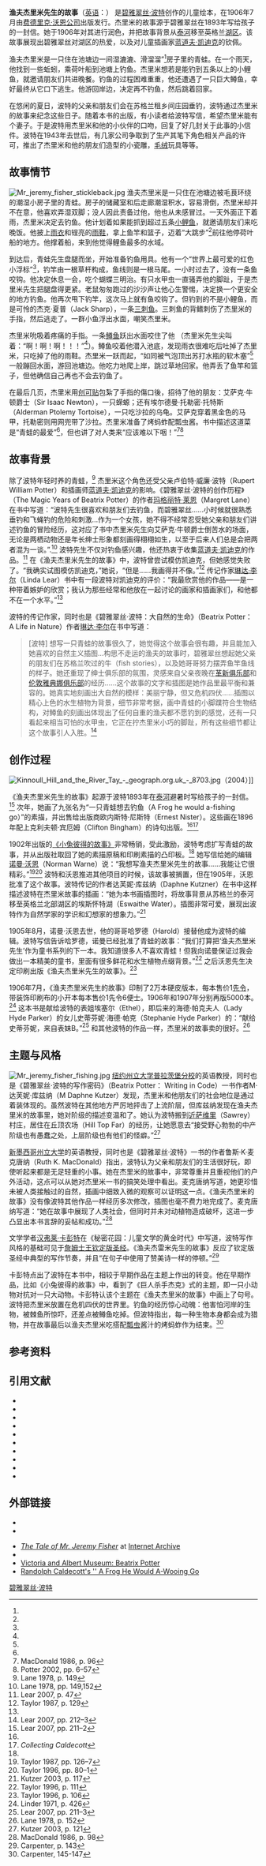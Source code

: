 {{Infobox book
| name = 渔夫杰里米先生的故事
| image = The Tale of Mr Jeremy Fisher first edition cover.jpg
| caption = 第一版封面
| author = [[碧雅翠丝·波特|碧雅翠丝·波特]]
| illustrator = 碧雅翠丝·波特
| country = 英国
| language = 英语
| genre = [[儿童文学|儿童文学]]
| publisher = [[費德里克·沃恩公司|費德里克·沃恩公司]]
| release_date = 1906年7月
| media_type = 印刷 ([[精装书|精装书]])
| preceded_by = [[馅饼和馅饼盘子的故事|馅饼和馅饼盘子的故事]]
| followed_by = [[一只凶恶的坏兔子的故事|一只凶恶的坏兔子的故事]]
}}

'''渔夫杰里米先生的故事'''（[[英语|英语]]：{{lang|uk|The Tale of Mr. Jeremy Fisher}}） 是[[碧雅翠絲·波特|碧雅翠丝·波特]]创作的儿童绘本，在1906年7月由[[費德里克·沃恩公司|费德里克·沃恩公司]]出版发行。杰里米的故事源于碧雅翠丝在1893年写给孩子的一封信。她于1906年对其进行润色，并把故事背景从[[泰河|泰河]]移至英格兰[[湖区|湖区]]。该故事展现出碧雅翠丝对湖区的热爱，以及对儿童插画家[[藍道夫·凱迪克|蓝道夫·凯迪克]]的钦佩。

渔夫杰里米是一只住在池塘边一间湿漉漉、滑溜溜”<ref name=":0" />房子里的青蛙。在一个雨天，他找到一些蚯蚓，乘荷叶船到池塘上钓鱼。杰里米想若是能钓到五条以上的小鲤鱼，就邀请朋友们共进晚餐。钓鱼的过程困难重重，他还遭遇了一只巨大鳟鱼，幸好最终从它口下逃生。他游回岸边，决定再不钓鱼，然后跳着回家。

在悠闲的夏日，波特的父亲和朋友们会在苏格兰租乡间庄园垂钓，波特通过杰里米的故事来纪念这些日子。随着本书的出版，有小读者给波特写信，希望杰里米能有个妻子。于是波特用杰里米和他的小伙伴的口吻，回复了好几封关于此事的小信件。波特在1943年去世后，有几家公司争取到了生产其笔下角色相关产品的许可，推出了杰里米和他的朋友们造型的小瓷雕，[[长毛绒|毛绒]]玩具等等。

== 故事情节 ==
[[Image:Mr_jeremy_fisher_stickleback.jpg|thumb]]
渔夫杰里米是一只住在池塘边被毛茛环绕的潮湿小房子里的青蛙。房子的储藏室和后走廊潮湿积水，容易滑倒，杰里米却并不在意，他喜欢弄湿双脚；没人因此责备过他，他也从未感冒过。一天外面正下着雨，杰里米决定去钓鱼。他计划着如果能抓到超过五条[[米諾魚|小鲤鱼]]，就邀请朋友们来吃晚饭。他披上[[麦金托什_(雨衣)|雨衣]]和锃亮的[[胶套|雨鞋]]，拿上鱼竿和篮子，迈着“大跳步”<ref name=":0" />前往他停荷叶船的地方。他撑着船，来到他觉得鲤鱼最多的水域。

到达后，青蛙先生盘腿而坐，开始准备钓鱼用具。他有一个“世界上最可爱的红色小浮标”<ref name=":0" />，钓竿由一根草杆构成，鱼线则是一根马尾。一小时过去了，没有一条鱼咬钩。他决定休息一会，吃个蝴蝶三明治。有只水甲虫一直骚弄他的脚趾，于是杰里米先生把腿盘得更紧。老鼠匆匆跑过的沙沙声让他心生警惕，决定换一个更安全的地方钓鱼。他再次甩下钓竿，这次马上就有鱼咬钩了。但钓到的不是小鲤鱼，而是可怜的杰克·夏普（Jack Sharp），一条[[三刺鱼|三刺鱼]]。三刺鱼的背鳍刺伤了杰里米的手指，然后逃走了。一群小鱼浮出水面，嘲笑杰里米。

杰里米吮吸着疼痛的手指。一条[[鱒魚|鳟鱼]]跃出水面咬住了他 （杰里米先生尖叫着：“啊！啊！啊！！！”<ref name=":0" />）。鳟鱼咬着他潜入池底，发现雨衣很难吃后吐掉了杰里米，只吃掉了他的雨鞋。杰里米一跃而起，“如同被气泡顶出苏打水瓶的软木塞”<ref name=":0" />一般蹦回水面，游回池塘边。他吃力地爬上岸，跳过草地回家。他弄丢了鱼竿和篮子，但他确信自己再也不会去钓鱼了。

在最后几页，杰里米用[[创可贴|创可贴]]包紮了手指的傷口後，招待了他的朋友：艾萨克·牛顿爵士（Sir Isaac Newton），一只蝾螈；还有埃尔德曼·托勒密·托特斯（Alderman Ptolemy Tortoise），一只吃沙拉的乌龟。艾萨克穿着黑金色的马甲，托勒密则用网兜带了沙拉。杰里米准备了烤蚂蚱配瓢虫酱。书中描述这道菜是“青蛙的最爱”<ref name=":0" />，但也讲了对人类来“应该难以下咽！”<ref name="MacD96">MacDonald 1986, p. 96</ref><ref name=":0">Potter 2002, pp. 6–57</ref>
{{clear}}

== 故事背景 ==

除了波特年轻时养的青蛙，<ref name="Lane149">Lane 1978, p. 149</ref> 杰里米这个角色还受父亲卢伯特·威廉·波特（Rupert William Potter）和插画师[[藍道夫·凱迪克|蓝道夫·凯迪克]]的影响。《碧雅翠丝·波特的创作历程》（The Magic Years of Beatrix Potter）的作者[[玛格丽特巷|玛格丽特·莱恩]]（Margret Lane）在书中写道：“波特先生很喜欢和朋友们去钓鱼，而碧雅翠丝……小时候就很熟悉垂钓和飞蝇钓的危险和刺激…作为一个女孩，她不得不经常忍受她父亲和朋友们讲述钓鱼的冒险经历，这对应了书中杰里米先生向艾萨克·牛顿爵士倒苦水的场面，无论是两栖动物还是年长绅士形象都刻画得栩栩如生，以至于后来人们总是会把两者混为一谈。”.<ref name="Lane149,152">Lane 1978, pp. 149,152</ref> 波特先生不仅对钓鱼感兴趣，他还热衷于收集[[藍道夫·凱迪克|蓝道夫·凯迪克]]的作品。<ref name="Lear47">Lear 2007, p. 47</ref> 在《渔夫杰里米先生的故事》中，波特曾尝试模仿凯迪克，但她感觉失败了。“我确实试图模仿凯迪克，”她说，“但是……我画得并不像。”<ref name="Tay129">Taylor 1987, p. 129</ref> 传记作家[[琳达·李尔|琳达·李尔]]（Linda Lear）书中有一段波特对凯迪克的评价：“我最欣赏他的作品——是一种带着嫉妒的欣赏；我认为那些经常和他放在一起讨论的画家和插画家们，和他都不在一个水平。”<ref name="Lear47" />

波特的传记作家，同时也是《碧雅翠丝·波特：大自然的生命》（Beatrix Potter： A Life in Nature）作者[[琳达·李尔|琳达·李尔]]在书中写道： <blockquote>
[波特] 想写一只青蛙的故事很久了，她觉得这个故事会很有趣，并且能加入她喜欢的自然主义插图…构思不走运的渔夫的故事时，碧雅翠丝想起她父亲的朋友们在苏格兰吹过的牛（fish stories），以及她哥哥努力摆弄鱼竿鱼线的样子。她还重现了绅士俱乐部的氛围，灵感来自父亲夜晚在[[改良俱樂部|革新俱乐部]]和[[伦敦雅典娜俱乐部|伦敦雅典娜俱乐部]]的经历……这个故事的文字和插图是她作品里最平衡和兼容的。她真实地刻画出大自然的模样：美丽宁静，但又危机四伏……插图以精心上色的水生植物为背景，细节非常考据，画中青蛙的小脚蹼符合生物结构，对鳟鱼的刻画出体现出了任何自重的渔夫都不愿钓到的感觉，还有一只看起来相当可怕的水甲虫，它正在拧杰里米小巧的脚趾，所有这些细节都让这个故事引人入胜。<ref>Lear 2007, pp. 212–3</ref>
</blockquote>

{{clear}}

== 创作过程 ==
[[File:Kinnoull_Hill_and_the_River_Tay_-_geograph.org.uk_-_8703.jpg|thumb]]（2004）]]

《渔夫杰里米先生的故事》起源于波特1893年在[[泰河|泰河]]避暑时写给孩子的一封信。<ref name="Lear211–2">Lear 2007, pp. 211–2</ref> 次年，她画了九张名为“一只青蛙想去钓鱼（A Frog he would a-fishing go）”的素描，并出售给出版商欧内斯特·尼斯特（Ernest Nister）。这些画在1896年配上克利夫顿·宾厄姆（Clifton Bingham）的诗句出版。<ref name="Tay126–7"/><ref name="CC">''Collecting Caldecott''</ref>

1902年出版的[[小兔彼得的故事|《小兔彼得的故事》]]非常畅销，受此激励，波特考虑扩写青蛙的故事，并从出版社取回了她的素描原稿和印刷素描的凸印板。<ref name="CC"/> 她写信给她的编辑[[諾曼·沃恩|诺曼·沃恩]]（Norman Warne）说：“我想写渔夫杰里米先生的故事……我能让它很精彩。”<ref name="Tay126–7">Taylor 1987, pp. 126–7</ref><ref name="Tay80–1">Taylor 1996, pp. 80–1</ref> 波特和沃恩推进其他项目的时候，该故事被搁置，但在1905年，沃恩批准了这个故事。波特传记的作者达芙妮·库兹纳（Daphne Kutzner）在书中这样描述波特在杰里米故事的插画：“她为本书画插图时，将故事背景从苏格兰的泰河移至英格兰北部湖区的埃斯怀特湖（Eswaithe Water）。插图非常可爱，展现出波特作为自然学家的学识和幻想家的想象力。”<ref name="Kut117">Kutzer 2003, p. 117</ref>

1905年8月，诺曼·沃恩去世，他的哥哥哈罗德（Harold）接替他成为波特的编辑。波特写信告诉哈罗德，诺曼已经批准了青蛙的故事：“我们打算把‘渔夫杰里米先生’作为童书系列的下一本。我知道很多人不喜欢青蛙！但我向诺曼保证过我会做出一本精美的童书，里面有很多鲜花和水生植物点缀背景。”<ref name="Tay111">Taylor 1996, p. 111</ref> 之后沃恩先生决定印刷出版《渔夫杰里米先生的故事》。<ref name="Tay106">Taylor 1996, p. 106</ref>

1906年7月，《渔夫杰里米先生的故事》印制了2万本硬皮版本，每本售价1[[先令|先令]]，带装饰印刷布的小开本每本售价1先令6便士。1906年和1907年分别再版5000本。<ref>Linder 1971, p. 426</ref> 这本书是献给波特的表姐埃塞尔（Ethel），即后来的海德·帕克夫人（Lady Hyde Parker）的女儿史蒂芬妮·海德·帕克（Stephanie Hyde Parker）的：“献给史蒂芬妮，来自表妹B。”<ref name="Lear211–3">Lear 2007, pp. 211–3</ref> 和其他波特的作品一样，杰里米的故事卖的很好。<ref name="Lane152">Lane 1978, p. 152</ref>

==主题与风格 ==
[[File:Mr_jeremy_fisher_fishing.jpg|thumb]]
[[纽约州立大学普雷兹堡学院|纽约州立大学普拉茨堡分校]]的英语教授，同时也是《碧雅翠丝·波特的写作密码》（Beatrix Potter： Writing in Code）一书作者M·达芙妮·库兹纳（M Daphne Kutzer）发现，杰里米和他朋友们的社会地位是通过着装体现的。虽然波特在其他地方严厉地抨击了上流阶层，但库兹纳发现在渔夫杰里米的故事里，她对阶级的描述变温和了。她认为波特搬到[[遠近薩維里|近萨维里]]（Sawrey）村庄，居住在丘顶农场（Hill Top Far）的经历，让她愿意去“接受野心勃勃的中产阶级也有愚蠢之处，上层阶级也有他们的怪癖。”<ref name="Kut121">Kutzer 2003, p. 121</ref>

[[新墨西哥州立大學|新墨西哥州立大学]]的英语教授，同时也是《碧雅翠丝·波特》一书的作者鲁斯·K·麦克唐纳（Ruth K. MacDonald）指出，波特认为父亲和朋友们的生活很好玩，即使听起来都是无足轻重的小事。她在杰里米的故事中，非常尊重并且重视他们的户外活动，这点可以从她对杰里米一书的搞笑处理中看出。麦克唐纳写道，她更珍惜未被人类接触过的自然，插画中细致入微的观察可以证明这一点。《渔夫杰里米的故事》没有像波特其他作品一样经历多次修改，插图也毫不费力地完成了。麦克唐纳写道：“她在故事中展现了人类社会，但同时并未对动植物造成破坏，这进一步凸显出本书言辞的妥帖和成功。”<ref>MacDonald 1986, p. 98</ref>

文学学者[[汉弗莱·卡彭特|汉弗莱·卡彭特]]在《秘密花园：儿童文学的黄金时代》中写道，波特写作风格的基础可见于[[钦定版圣经|詹姆士王钦定版圣经]]。《渔夫杰雷米先生的故事》反应了钦定版圣经中典型的写作节奏，并且“在句子中使用了赞美诗一样的停顿。”<ref>Carpenter, p. 143</ref>

卡彭特点出了波特在本书中，相较于早期作品在主题上作出的转变。他在早期作品，比如《小兔彼得的故事》中，看到了《巨人杀手杰克》式的主题，即一只小动物对抗对一只大动物。卡彭特认该个主题在《渔夫杰里米的故事》中画上了句号。波特把杰里米放置在危机四伏的世界里。钓鱼的经历惊心动魄：他害怕河岸的生物，被棘鱼所惊吓，还差点被鳟鱼吃掉。但波特指出，每一种生物本身都会成为猎物，并在故事最后以渔夫杰里米吃搭配[[瓢蟲|瓢虫]]酱汁的烤蚂蚱作为结束。<ref>Carpenter, 145-147</ref>

{{clear}}

== 参考资料 ==
{{reflist}}

==引用文献==
{{refbegin}}
* {{Citation |title=Book Collecting |last=Ahearn |first=Allen and Patricia |year=1995 |publisher=Putnam |isbn=0-399-14049-2 |url=https://archive.org/details/bookcollectingco00ahea_0 }}
* {{Citation|author = Carpenter, Humphrey|year = 1985|title = Secret Gardens: The Golden Age of Children's Literature|publisher = Houghton Mifflin|isbn = 0-395-35293-2|url = https://archive.org/details/secretgardensstu00carp}}
* {{citation |author=Dubay, Debby |author2=Sewall, Kara |year=2006 |title=Beatrix Potter Collectibles: The Peter Rabbit Story Characters |publisher=Schiffer Publishing Ltd. |isbn=0-7643-2358-X}}
* {{citation |author=Kutzer, M. Daphne |year=2003 |title=Beatrix Potter: Writing in Code |publisher=Routledge |isbn=0-415-94352-3}}
* {{citation |author=Lane, Margaret |year=1978 |title=The Magic Years of Beatrix Potter |publisher=Frederick Warne & Co. Inc. |isbn=0-7232-2108-1 |url=https://archive.org/details/magicyearsofbeat00lane }}
* {{citation |author=Lear, Linda |year=2007 |title=Beatrix Potter: A Life in Nature |publisher=St. Martin's Griffin |isbn=978-0-312-37796-0}}
* {{citation |author=Linder, Leslie |year=1971 |title=A History of the Writings of Beatrix Potter |publisher=Frederick Warne & Co. Inc. |isbn=0-7232-1334-8}}
* {{citation |author=Potter, Beatrix |year=2002 |orig-year=1906 |title=The Tale of Mr. Jeremy Fisher |publisher=Frederick Warne |isbn=978-0-7232-4776-0}}
* {{citation |author=Taylor, Judy |author2=Whalley, Joyce Irene |author3=Hobbs, Anne Stevenson |author4=Battrick, Elizabeth M. |year=1987 |title=Beatrix Potter 1866–1943: The Artist and Her World |publisher=F. Warne & Co. and [[National_Trust_for_Places_of_Historic_Interest_or_Natural_Beauty|The National Trust]] |isbn=0-7232-3561-9 |url=https://archive.org/details/beatrixpotter18600tayl }}
* {{citation |author=Taylor, Judy |year=1996 |orig-year=1986 |title=Beatrix Potter: Artist, Storyteller, Countrywoman |publisher=Frederick Warne |isbn=0-7232-4175-9}}
{{refend}}

== 外部链接 ==
{{Portal|儿童文学}}
*{{Wikisource-inline|single=true}}
*{{Commons category-inline|The Tale of Mr. Jeremy Fisher}}
{{Gutenberg|no=15077|name=The Tale of Mr. Jeremy Fisher}}
*[https://archive.org/details/taleofmrjeremyfi00pottuoft ''The Tale of Mr. Jeremy Fisher''] at [[Internet_Archive|Internet Archive]]
* {{Official website|http://www.peterrabbit.com/|Peter Rabbit official website}}
*[https://web.archive.org/web/20090505073415/http://www.vam.ac.uk/collections/prints_books/features/potter/index.html Victoria and Albert Museum: Beatrix Potter]
* [http://www.gutenberg.org/files/14077/14077-h/14077-h.htm Randolph Caldecott's '' A Frog He Would A-Wooing Go] {{Wayback|url=http://www.gutenberg.org/files/14077/14077-h/14077-h.htm |date=20210410052422 }}

{{DEFAULTSORT:Tale Of Mr. Jeremy Fisher, The}}

[[Category:碧雅翠絲·波特|碧雅翠丝·波特]]